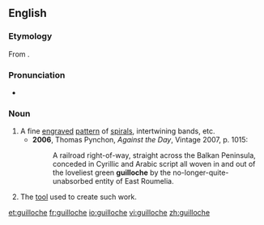 ==English==
{{wikipedia}}

===Etymology===
From {{etyl|fr|en}} {{term|guilloche|lang=fr}}.

===Pronunciation===
* {{IPA|/ɡɪˈlɒʃ/}}

===Noun===
{{en-noun}}

# A fine [[engrave]]d [[pattern]] of [[spiral]]s, intertwining bands, etc.
#* '''2006''', Thomas Pynchon, ''Against the Day'', Vintage 2007, p. 1015:
#*: A railroad right-of-way, straight across the Balkan Peninsula, conceded in Cyrillic and Arabic script all woven in and out of the loveliest green '''guilloche''' by the no-longer-quite-unabsorbed entity of East Roumelia.
# The [[tool]] used to create such work.

[[et:guilloche]]
[[fr:guilloche]]
[[io:guilloche]]
[[vi:guilloche]]
[[zh:guilloche]]
